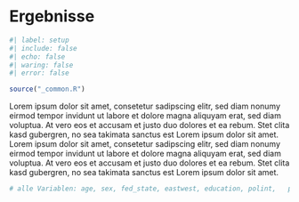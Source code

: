 # Ergebnisse

```r
#| label: setup
#| include: false
#| echo: false
#| waring: false
#| error: false

source("_common.R")
```

Lorem ipsum dolor sit amet, consetetur sadipscing elitr, sed diam nonumy eirmod tempor invidunt ut labore et dolore magna aliquyam erat, sed diam voluptua. At vero eos et accusam et justo duo dolores et ea rebum. Stet clita kasd gubergren, no sea takimata sanctus est Lorem ipsum dolor sit amet. Lorem ipsum dolor sit amet, consetetur sadipscing elitr, sed diam nonumy eirmod tempor invidunt ut labore et dolore magna aliquyam erat, sed diam voluptua. At vero eos et accusam et justo duo dolores et ea rebum. Stet clita kasd gubergren, no sea takimata sanctus est Lorem ipsum dolor sit amet.

```r


# alle Variablen: age, sex, fed_state, eastwest, education, polint,   polinf, motong_ger, motong_oth, gainemp, class, housesize, childinhouse, houseinc, commsize, party, migback, genatt

```
